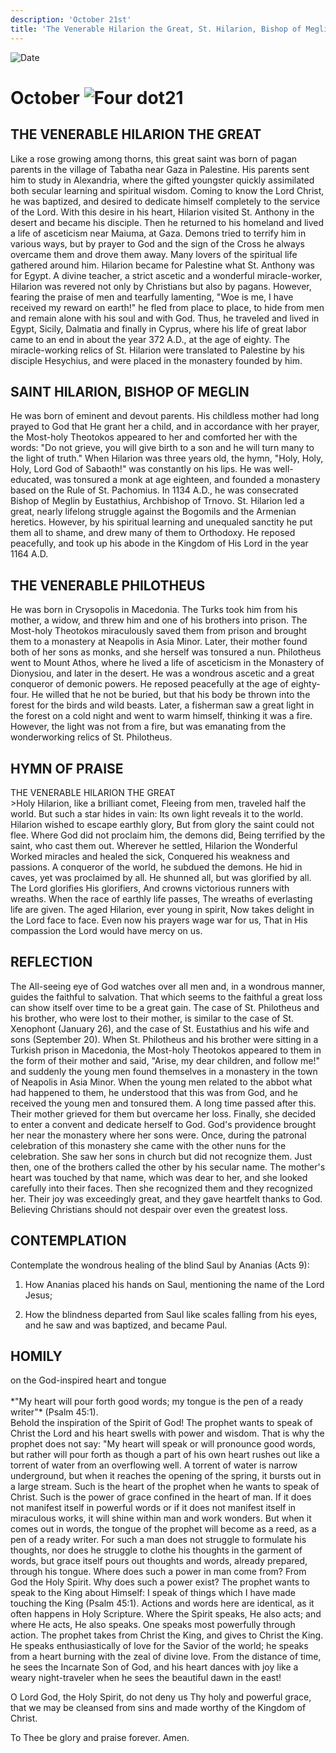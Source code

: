 ```yaml
---
description: 'October 21st'
title: 'The Venerable Hilarion the Great, St. Hilarion, Bishop of Meglin, Venerable Philotheus'
---
```


<RunningHead />
<Image src="/title-imprint.png" height={68} width={50} alt="Date" className="title-imprint"/>

# <div id="date">October <Image className="four-dot" src="/four-dot.png" height={15} width={15} alt="Four dot" />21</div>

## THE VENERABLE HILARION THE GREAT

Like a rose growing among thorns, this great saint was born of pagan parents in the village of Tabatha near Gaza in Palestine. His parents sent him to study in Alexandria, where the gifted youngster quickly assimilated both secular learning and spiritual wisdom. Coming to know the Lord Christ, he was baptized, and desired to dedicate himself completely to the service of the Lord. With this desire in his heart, Hilarion visited St. Anthony in the desert and became his disciple. Then he returned to his homeland and lived a life of asceticism near Maiuma, at Gaza. Demons tried to terrify him in various ways, but by prayer to God and the sign of the Cross he always overcame them and drove them away. Many lovers of the spiritual life gathered around him. Hilarion became for Palestine what St. Anthony was for Egypt. A divine teacher, a strict ascetic and a wonderful miracle-worker, Hilarion was revered not only by Christians but also by pagans. However, fearing the praise of men and tearfully lamenting, "Woe is me, I have received my reward on earth!" he fled from place to place, to hide from men and remain alone with his soul and with God. Thus, he traveled and lived in Egypt, Sicily, Dalmatia and finally in Cyprus, where his life of great labor came to an end in about the year 372 A.D., at the age of eighty. The miracle-working relics of St. Hilarion were translated to Palestine by his disciple Hesychius, and were placed in the monastery founded by him.

## SAINT HILARION, BISHOP OF MEGLIN

He was born of eminent and devout parents. His childless mother had long prayed to God that He grant her a child, and in accordance with her prayer, the Most-holy Theotokos appeared to her and comforted her with the words: "Do not grieve, you will give birth to a son and he will turn many to the light of truth." When Hilarion was three years old, the hymn, "Holy, Holy, Holy, Lord God of Sabaoth!" was constantly on his lips. He was well-educated, was tonsured a monk at age eighteen, and founded a monastery based on the Rule of St. Pachomius. In 1134 A.D., he was consecrated Bishop of Meglin by Eustathius, Archbishop of Trnovo. St. Hilarion led a great, nearly lifelong struggle against the Bogomils and the Armenian heretics. However, by his spiritual learning and unequaled sanctity he put them all to shame, and drew many of them to Orthodoxy. He reposed peacefully, and took up his abode in the Kingdom of His Lord in the year 1164 A.D.

## THE VENERABLE PHILOTHEUS

He was born in Crysopolis in Macedonia. The Turks took him from his mother, a widow, and threw him and one of his brothers into prison. The Most-holy Theotokos miraculously saved them from prison and brought them to a monastery at Neapolis in Asia Minor. Later, their mother found both of her sons as monks, and she herself was tonsured a nun. Philotheus went to Mount Athos, where he lived a life of asceticism in the Monastery of Dionysiou, and later in the desert. He was a wondrous ascetic and a great conqueror of demonic powers. He reposed peacefully at the age of eighty-four. He willed that he not be buried, but that his body be thrown into the forest for the birds and wild beasts. Later, a fisherman saw a great light in the forest on a cold night and went to warm himself, thinking it was a fire. However, the light was not from a fire, but was emanating from the wonderworking relics of St. Philotheus.


## HYMN OF PRAISE
<div style={{textAlign:'center', color:'crimson', fontWeight:'bold'}}>
THE VENERABLE HILARION THE GREAT
</div>
>Holy Hilarion, like a brilliant comet,  
Fleeing from men, traveled half the world.  
But such a star hides in vain:  
Its own light reveals it to the world.  
Hilarion wished to escape earthly glory,  
But from glory the saint could not flee.  
Where God did not proclaim him, the demons did,  
Being terrified by the saint, who cast them out.  
Wherever he settled, Hilarion the Wonderful  
Worked miracles and healed the sick,  
Conquered his weakness and passions.  
A conqueror of the world, he subdued the demons.  
He hid in caves, yet was proclaimed by all.  
He shunned all, but was glorified by all.  
The Lord glorifies His glorifiers,  
And crowns victorious runners with wreaths.  
When the race of earthly life passes,  
The wreaths of everlasting life are given.  
The aged Hilarion, ever young in spirit,  
Now takes delight in the Lord face to face.  
Even now his prayers wage war for us,  
That in His compassion the Lord would have mercy on us.  


## REFLECTION

The All-seeing eye of God watches over all men and, in a wondrous manner, guides the faithful to salvation. That which seems to the faithful a great loss can show itself over time to be a great gain. The case of St. Philotheus and his brother, who were lost to their mother, is similar to the case of St. Xenophont (January 26), and the case of St. Eustathius and his wife and sons (September 20). When St. Philotheus and his brother were sitting in a Turkish prison in Macedonia, the Most-holy Theotokos appeared to them in the form of their mother and said, "Arise, my dear children, and follow me!" and suddenly the young men found themselves in a monastery in the town of Neapolis in Asia Minor. When the young men related to the abbot what had happened to them, he understood that this was from God, and he received the young men and tonsured them. A long time passed after this. Their mother grieved for them but overcame her loss. Finally, she decided to enter a convent and dedicate herself to God. God's providence brought her near the monastery where her sons were. Once, during the patronal celebration of this monastery she came with the other nuns for the celebration. She saw her sons in church but did not recognize them. Just then, one of the brothers called the other by his secular name. The mother's heart was touched by that name, which was dear to her, and she looked carefully into their faces. Then she recognized them and they recognized her. Their joy was exceedingly great, and they gave heartfelt thanks to God. Believing Christians should not despair over even the greatest loss.
 

## CONTEMPLATION

Contemplate the wondrous healing of the blind Saul by Ananias (Acts 9):

1. How Ananias placed his hands on Saul, mentioning the name of the Lord Jesus;

2. How the blindness departed from Saul like scales falling from his eyes, and he saw and was baptized, and became Paul.


## HOMILY
<div style={{textAlign:'center', color:'crimson', fontWeight:'bold'}}>
on the God-inspired heart and tongue
</div>
<br />
<div style={{textAlign:'right'}}>
*"My heart will pour forth good words; my tongue is the pen of a ready writer"* (Psalm 45:1).
</div>
Behold the inspiration of the Spirit of God! The prophet wants to speak of Christ the Lord and his heart swells with power and wisdom. That is why the prophet does not say: "My heart will speak or will pronounce good words, but rather will pour forth as though a part of his own heart rushes out like a torrent of water from an overflowing well. A torrent of water is narrow underground, but when it reaches the opening of the spring, it bursts out in a large stream. Such is the heart of the prophet when he wants to speak of Christ. Such is the power of grace confined in the heart of man. If it does not manifest itself in powerful words or if it does not manifest itself in miraculous works, it will shine within man and work wonders. But when it comes out in words, the tongue of the prophet will become as a reed, as a pen of a ready writer. For such a man does not struggle to formulate his thoughts, nor does he struggle to clothe his thoughts in the garment of words, but grace itself pours out thoughts and words, already prepared, through his tongue. Where does such a power in man come from? From God the Holy Spirit. Why does such a power exist? The prophet wants to speak to the King about Himself: I speak of things which I have made touching the King (Psalm 45:1). Actions and words here are identical, as it often happens in Holy Scripture. Where the Spirit speaks, He also acts; and where He acts, He also speaks. One speaks most powerfully through action. The prophet takes from Christ the King, and gives to Christ the King. He speaks enthusiastically of love for the Savior of the world; he speaks from a heart burning with the zeal of divine love. From the distance of time, he sees the Incarnate Son of God, and his heart dances with joy like a weary night-traveler when he sees the beautiful dawn in the east!

O Lord God, the Holy Spirit, do not deny us Thy holy and powerful grace, that we may be cleansed from sins and made worthy of the Kingdom of Christ.

To Thee be glory and praise forever. Amen.
